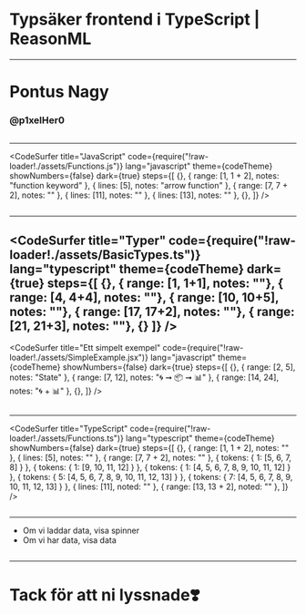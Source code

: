


# Typsäker frontend i TypeScript | ReasonML

---

# Pontus Nagy

### @p1xelHer0

```notes

```

---

<CodeSurfer
  title="JavaScript"
  code={require("!raw-loader!./assets/Functions.js")}
  lang="javascript"
  theme={codeTheme}
  showNumbers={false}
  dark={true}
  steps={[
    {},
    { range: [1, 1 + 2], notes: "function keyword" },
    { lines: [5], notes: "arrow function" },
    { range: [7, 7 + 2], notes: "" },
    { lines: [11], notes: "" },
    { lines: [13], notes: "" },
    {},
  ]}
/>

```notes

```

---

<CodeSurfer
  title="Typer"
  code={require("!raw-loader!./assets/BasicTypes.ts")}
  lang="typescript"
  theme={codeTheme}
  dark={true}
  steps={[
    {}, 
    { range: [1, 1+1], notes: ""},
    { range: [4, 4+4], notes: ""},
    { range: [10, 10+5], notes: ""},
    { range: [17, 17+2], notes: ""},
    { range: [21, 21+3], notes: ""},
    {}
  ]}
/>
---

<CodeSurfer
  title="Ett simpelt exempel"
  code={require("!raw-loader!./assets/SimpleExample.jsx")}
  lang="javascript"
  theme={codeTheme}
  showNumbers={false}
  dark={true}
  steps={[
    {},
    { range: [2, 5], notes: "State" },
    { range: [7, 12], notes: "🌀 ➞ 📦 ➞ 📊" },
    { range: [14, 24], notes: "🌀 + 📊" },
    {},
  ]}
/>

```notes

```

---

<CodeSurfer
  title="TypeScript"
  code={require("!raw-loader!./assets/Functions.ts")}
  lang="typescript"
  theme={codeTheme}
  showNumbers={false}
  dark={true}
  steps={[
    {},
    { range: [1, 1 + 2], notes: "" },
    { lines: [5], notes: "" },
    { range: [7, 7 + 2], notes: "" },
    { tokens: { 1: [5, 6, 7, 8] } },
    { tokens: { 1: [9, 10, 11, 12] } },
    { tokens: { 1: [4, 5, 6, 7, 8, 9, 10, 11, 12] } },
    { tokens: { 5: [4, 5, 6, 7, 8, 9, 10, 11, 12, 13] } },
    { tokens: { 7: [4, 5, 6, 7, 8, 9, 10, 11, 12, 13] } },
    { lines: [11], noted: "" },
    { range: [13, 13 + 2], noted: "" },
  ]}
/>

```notes

```

---

- Om vi laddar data, visa spinner
- Om vi har data, visa data

```notes

```

---

# Tack för att ni lyssnade❣️

